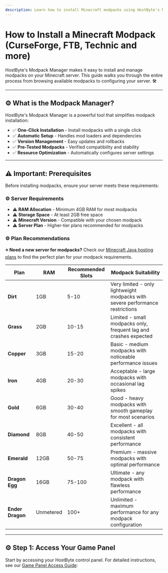 ```yaml
---
description: Learn how to install Minecraft modpacks using HostByte's Modpack Manager.
---
```


# How to Install a Minecraft Modpack (CurseForge, FTB, Technic and more)

HostByte's Modpack Manager makes it easy to install and manage modpacks on your Minecraft server. This guide walks you through the entire process from browsing available modpacks to configuring your server. 🛠️

---

## ⚙️ What is the Modpack Manager?

HostByte's Modpack Manager is a powerful tool that simplifies modpack installation:

- ✅ **One-Click Installation** - Install modpacks with a single click
- ✅ **Automatic Setup** - Handles mod loaders and dependencies
- ✅ **Version Management** - Easy updates and rollbacks
- ✅ **Pre-Tested Modpacks** - Verified compatibility and stability
- ✅ **Resource Optimization** - Automatically configures server settings

---

## ⚠️ Important: Prerequisites

Before installing modpacks, ensure your server meets these requirements:

### ⚙️ Server Requirements

- ⚠️ **RAM Allocation** - Minimum 4GB RAM for most modpacks
- ⚠️ **Storage Space** - At least 2GB free space
- ⚠️ **Minecraft Version** - Compatible with your chosen modpack
- ⚠️ **Server Plan** - Higher-tier plans recommended for modpacks

### ⚙️ Plan Recommendations

**⭐ Need a new server for modpacks?** Check our [Minecraft Java hosting plans](https://hostbyte.net/game-servers/minecraft-server-hosting) to find the perfect plan for your modpack requirements.

| **Plan**         | **RAM**   | **Recommended Slots** | **Modpack Suitability**                                                       |
| ---------------- | --------- | --------------------- | ----------------------------------------------------------------------------- |
| **Dirt**         | 1GB       | 5-10                  | Very limited - only lightweight modpacks with severe performance restrictions |
| **Grass**        | 2GB       | 10-15                 | Limited - small modpacks only, frequent lag and crashes expected              |
| **Copper**       | 3GB       | 15-20                 | Basic - medium modpacks with noticeable performance issues                    |
| **Iron**         | 4GB       | 20-30                 | Acceptable - large modpacks with occasional lag spikes                        |
| **Gold**         | 6GB       | 30-40                 | Good - heavy modpacks with smooth gameplay for most scenarios                 |
| **Diamond**      | 8GB       | 40-50                 | Excellent - all modpacks with consistent performance                          |
| **Emerald**      | 12GB      | 50-75                 | Premium - massive modpacks with optimal performance                           |
| **Dragon Egg**   | 16GB      | 75-100                | Ultimate - any modpack with flawless performance                              |
| **Ender Dragon** | Unmetered | 100+                  | Unlimited - maximum performance for any modpack configuration                 |

---

## ⚙️ Step 1: Access Your Game Panel

Start by accessing your HostByte control panel. For detailed instructions, see our [Game Panel Access Guide](https://www.hostbyte.net/billing/knowledgebase/73/How-to-Access-Your-Game-Panel.html):